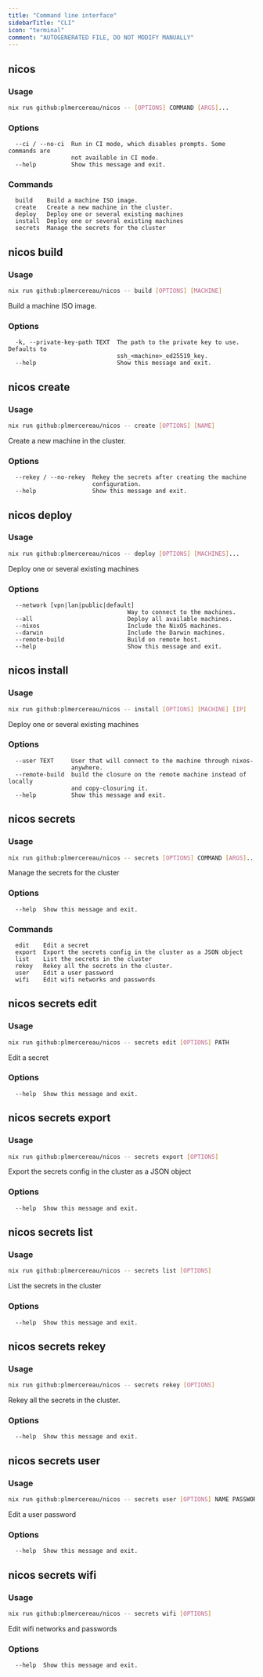 ```yaml
---
title: "Command line interface"
sidebarTitle: "CLI"
icon: "terminal"
comment: "AUTOGENERATED FILE, DO NOT MODIFY MANUALLY"
---
```


## nicos
### Usage

```bash
nix run github:plmercereau/nicos -- [OPTIONS] COMMAND [ARGS]...
```

### Options
```
  --ci / --no-ci  Run in CI mode, which disables prompts. Some commands are
                  not available in CI mode.
  --help          Show this message and exit.
```

### Commands
```
  build    Build a machine ISO image.
  create   Create a new machine in the cluster.
  deploy   Deploy one or several existing machines
  install  Deploy one or several existing machines
  secrets  Manage the secrets for the cluster
```

## nicos build
### Usage

```bash
nix run github:plmercereau/nicos -- build [OPTIONS] [MACHINE]
```

  Build a machine ISO image.

### Options
```
  -k, --private-key-path TEXT  The path to the private key to use. Defaults to
                               ssh_<machine>_ed25519_key.
  --help                       Show this message and exit.
```

## nicos create
### Usage

```bash
nix run github:plmercereau/nicos -- create [OPTIONS] [NAME]
```

  Create a new machine in the cluster.

### Options
```
  --rekey / --no-rekey  Rekey the secrets after creating the machine
                        configuration.
  --help                Show this message and exit.
```

## nicos deploy
### Usage

```bash
nix run github:plmercereau/nicos -- deploy [OPTIONS] [MACHINES]...
```

  Deploy one or several existing machines

### Options
```
  --network [vpn|lan|public|default]
                                  Way to connect to the machines.
  --all                           Deploy all available machines.
  --nixos                         Include the NixOS machines.
  --darwin                        Include the Darwin machines.
  --remote-build                  Build on remote host.
  --help                          Show this message and exit.
```

## nicos install
### Usage

```bash
nix run github:plmercereau/nicos -- install [OPTIONS] [MACHINE] [IP]
```

  Deploy one or several existing machines

### Options
```
  --user TEXT     User that will connect to the machine through nixos-
                  anywhere.
  --remote-build  build the closure on the remote machine instead of locally
                  and copy-closuring it.
  --help          Show this message and exit.
```

## nicos secrets
### Usage

```bash
nix run github:plmercereau/nicos -- secrets [OPTIONS] COMMAND [ARGS]...
```

  Manage the secrets for the cluster

### Options
```
  --help  Show this message and exit.
```

### Commands
```
  edit    Edit a secret
  export  Export the secrets config in the cluster as a JSON object
  list    List the secrets in the cluster
  rekey   Rekey all the secrets in the cluster.
  user    Edit a user password
  wifi    Edit wifi networks and passwords
```

## nicos secrets edit
### Usage

```bash
nix run github:plmercereau/nicos -- secrets edit [OPTIONS] PATH
```

  Edit a secret

### Options
```
  --help  Show this message and exit.
```

## nicos secrets export
### Usage

```bash
nix run github:plmercereau/nicos -- secrets export [OPTIONS]
```

  Export the secrets config in the cluster as a JSON object

### Options
```
  --help  Show this message and exit.
```

## nicos secrets list
### Usage

```bash
nix run github:plmercereau/nicos -- secrets list [OPTIONS]
```

  List the secrets in the cluster

### Options
```
  --help  Show this message and exit.
```

## nicos secrets rekey
### Usage

```bash
nix run github:plmercereau/nicos -- secrets rekey [OPTIONS]
```

  Rekey all the secrets in the cluster.

### Options
```
  --help  Show this message and exit.
```

## nicos secrets user
### Usage

```bash
nix run github:plmercereau/nicos -- secrets user [OPTIONS] NAME PASSWORD
```

  Edit a user password

### Options
```
  --help  Show this message and exit.
```

## nicos secrets wifi
### Usage

```bash
nix run github:plmercereau/nicos -- secrets wifi [OPTIONS]
```

  Edit wifi networks and passwords

### Options
```
  --help  Show this message and exit.
```

